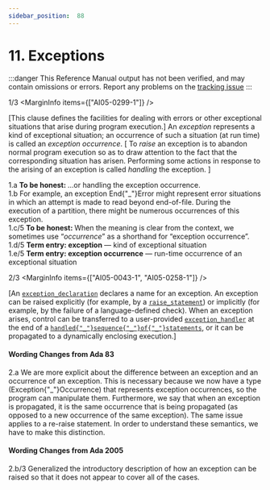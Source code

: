 ```yaml
---
sidebar_position:  88
---
```


# 11. Exceptions

:::danger
This Reference Manual output has not been verified,
and may contain omissions or errors.
Report any problems on the [tracking issue](https://github.com/ada-lang-io/ada-lang-io/issues/20)
:::


<MarginText>1/3</MarginText>
<MarginInfo items={["AI05-0299-1"]} />
<p>[This clause defines the facilities for dealing with errors or other exceptional situations that arise during program execution.] An <i>exception</i> represents a kind of exceptional situation; an occurrence of such a situation (at run time) is called an <i>exception occurrence</i>. [ To <i>raise</i> an exception is to abandon normal program execution so as to draw attention to the fact that the corresponding situation has arisen. Performing some actions in response to the arising of an exception is called <i>handling</i> the exception. ]<br /></p>

<AnnotatedOnly>
<MarginText>1.a</MarginText>
<Admonition type="aarm" aarm="note">
<b>To be honest: </b>...or handling the exception occurrence. <br />
</Admonition>
</AnnotatedOnly>

<AnnotatedOnly>
<MarginText>1.b</MarginText>
<Admonition type="aarm" aarm="ramification">
<b></b>For example, an exception End{"_"}Error might represent error situations in which an attempt is made to read beyond end-of-file. During the execution of a partition, there might be numerous occurrences of this exception. <br />
</Admonition>
</AnnotatedOnly>

<AnnotatedOnly>
<MarginText>1.c/5</MarginText>
<MarginInfo items={["AI12-0426-1"]} />
<Admonition type="aarm" aarm="note">
<b>To be honest: </b>When the meaning is clear from the context, we sometimes use &ldquo;<i>occurrence</i>&rdquo; as a shorthand for &ldquo;exception occurrence&rdquo;. <br />
</Admonition>
</AnnotatedOnly>

<AnnotatedOnly>
<MarginText>1.d/5</MarginText>
<Admonition type="aarm" aarm="note">
<b>Term entry: </b><b>exception</b> &mdash; kind of exceptional situation<br />
</Admonition>
</AnnotatedOnly>

<AnnotatedOnly>
<MarginText>1.e/5</MarginText>
<Admonition type="aarm" aarm="note">
<b>Term entry: </b><b>exception occurrence</b> &mdash; run-time occurrence of an exceptional situation<br />
</Admonition>
</AnnotatedOnly>

<MarginText>2/3</MarginText>
<MarginInfo items={["AI05-0043-1", "AI05-0258-1"]} />
<p>[An <code><a href="/docs/arm/AA-11/AA-11.1#S0303">exception_declaration</a></code> declares a name for an exception. An exception can be raised explicitly (for example, by a <code><a href="/docs/arm/AA-11/AA-11.3#S0308">raise_statement</a></code>) or implicitly (for example, by the failure of a language-defined check). When an exception arises, control can be transferred to a user-provided <code><a href="/docs/arm/AA-11/AA-11.2#S0305">exception_handler</a></code> at the end of a <code><a href="/docs/arm/AA-11/AA-11.2#S0304">handled{"_"}sequence{"_"}of{"_"}statements</a></code>, or it can be propagated to a dynamically enclosing execution.] <br /></p>

<AnnotatedOnly>

#### Wording Changes from Ada 83

</AnnotatedOnly>
<AnnotatedOnly>
<MarginText>2.a</MarginText>
<Admonition type="aarm" aarm="note">
We are more explicit about the difference between an exception and an occurrence of an exception. This is necessary because we now have a type (Exception{"_"}Occurrence) that represents exception occurrences, so the program can manipulate them. Furthermore, we say that when an exception is propagated, it is the same occurrence that is being propagated (as opposed to a new occurrence of the same exception). The same issue applies to a re-raise statement. In order to understand these semantics, we have to make this distinction. <br />
</Admonition>
</AnnotatedOnly>

<AnnotatedOnly>

#### Wording Changes from Ada 2005

</AnnotatedOnly>
<AnnotatedOnly>
<MarginText>2.b/3</MarginText>
<MarginInfo items={["AI05-0043-1"]} />
<Admonition type="aarm" aarm="correction">
<b></b> Generalized the introductory description of how an exception can be raised so that it does not appear to cover all of the cases. <br />
</Admonition>
</AnnotatedOnly>

